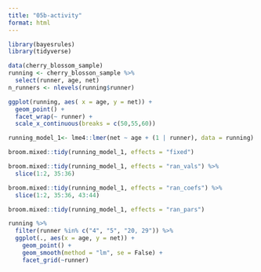 ```yaml
---
title: "05b-activity"
format: html
---
```


```r
library(bayesrules)
library(tidyverse)
```


```r
data(cherry_blossom_sample)
running <- cherry_blosson_sample %>% 
  select(runner, age, net)
n_runners <- nlevels(running$runner)
```


```r
ggplot(running, aes( x = age, y = net)) +
  geom_point() +
  facet_wrap(~ runner) +
  scale_x_continuous(breaks = c(50,55,60))
```

```r
running_model_1<- lme4::lmer(net ~ age + (1 | runner), data = running)
```


```r
broom.mixed::tidy(running_model_1, effects = "fixed")
```

```r
broom.mixed::tidy(running_model_1, effects = "ran_vals") %>% 
  slice(1:2, 35:36)
```

```r
broom.mixed::tidy(running_model_1, effects = "ran_coefs") %>% 
  slice(1:2, 35:36, 43:44)
```

```r
broom.mixed::tidy(running_model_1, effects = "ran_pars")
```

```r
running %>% 
  filter(runner %in% c("4", "5", "20, 29")) %>% 
  ggplot(., aes(x = age, y = net)) +
    geom_point() +
    geom_smooth(method = "lm", se = False) +
    facet_grid(~runner)
```

```r

```



